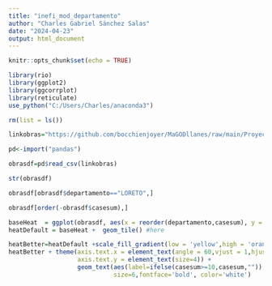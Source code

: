 ```yaml
---
title: "inefi_mod_departamento"
author: "Charles Gabriel Sánchez Salas"
date: "2024-04-23"
output: html_document
---
```


```r
knitr::opts_chunk$set(echo = TRUE)
```

```r
library(rio)
library(ggplot2)
library(ggcorrplot)
library(reticulate)
use_python("C:/Users/Charles/anaconda3")
```

```r
rm(list = ls())
```

```r
linkobras="https://github.com/bocchienjoyer/MaGODllanes/raw/main/ProyectoMagaDeidad/datita/worst_dep_mod_ult_2.csv"
```

```r
pd<-import("pandas")
```

```r
obrasdf=pd$read_csv(linkobras)
```

```r
str(obrasdf)
```
```r
obrasdf[obrasdf$departamento=="LORETO",]
```
```r
obrasdf[order(-obrasdf$casesum),]
```
```r
baseHeat  = ggplot(obrasdf, aes(x = reorder(departamento,casesum), y = reorder(modalidad_ejecucion,casesum), fill=casesum)) + theme_classic()
heatDefault = baseHeat +  geom_tile() #here

heatBetter=heatDefault +scale_fill_gradient(low = 'yellow',high = 'orange')
heatBetter + theme(axis.text.x = element_text(angle = 60,vjust = 1,hjust = 1),
                   axis.text.y = element_text(size=4)) +
                   geom_text(aes(label=ifelse(casesum>=10,casesum,"")),
                             size=6,fontface='bold', color='white')
```


